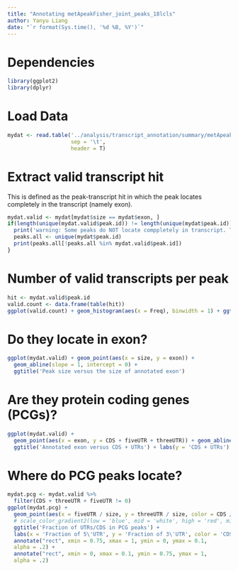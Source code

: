 ```yaml
---
title: "Annotating metApeakFisher_joint_peaks_18lcls"
author: Yanyu Liang
date: "`r format(Sys.time(), '%d %B, %Y')`"
---
```


# Dependencies

```r
library(ggplot2)
library(dplyr)
```

# Load Data

```r
mydat <- read.table('../analysis/transcript_annotation/summary/metApeakFisher_joint_peaks_18lcls.tab.gz',
                    sep = '\t',
                    header = T)
```

# Extract valid transcript hit

This is defined as the peak-transcript hit in which the peak locates completely in the transcript (namely exon).

```r
mydat.valid <- mydat[mydat$size == mydat$exon, ]
if(length(unique(mydat.valid$peak.id)) != length(unique(mydat$peak.id)))  {  # To check if all peak locate in at least one transcript
  print('warning: Some peaks do NOT locate comppletely in transcript. They are: ')
  peaks.all <- unique(mydat$peak.id)
  print(peaks.all[!peaks.all %in% mydat.valid$peak.id])
}   
```

# Number of valid transcripts per peak

```r
hit <- mydat.valid$peak.id
valid.count <- data.frame(table(hit))
ggplot(valid.count) + geom_histogram(aes(x = Freq), binwidth = 1) + ggtitle('# of valid transcript per peak') + scale_y_log10()
```

# Do they locate in exon?

```r
ggplot(mydat.valid) + geom_point(aes(x = size, y = exon)) +
  geom_abline(slope = 1, intercept = 0) +
  ggtitle('Peak size versus the size of annotated exon')
```

# Are they protein coding genes (PCGs)?

```r
ggplot(mydat.valid) +
  geom_point(aes(x = exon, y = CDS + fiveUTR + threeUTR)) + geom_abline(slope = 1, intercept = 0) +
  ggtitle('Annotated exon versus CDS + UTRs') + labs(y = 'CDS + UTRs')
```

# Where do PCG peaks locate?

```r
mydat.pcg <- mydat.valid %>%
  filter(CDS + threeUTR + fiveUTR != 0)
ggplot(mydat.pcg) +
  geom_point(aes(x = fiveUTR / size, y = threeUTR / size, color = CDS / size > 0.75)) +
  # scale_color_gradient2(low = 'blue', mid = 'white', high = 'red', midpoint = 0.75,  limits=c(0, 1)) +
  ggtitle('Fraction of UTRs/CDS in PCG peaks') +
  labs(x = 'Fraction of 5\'UTR', y = 'Fraction of 3\'UTR', color = 'CDS % > 0.75') +
  annotate("rect", xmin = 0.75, xmax = 1, ymin = 0, ymax = 0.1,
  alpha = .2) +
  annotate("rect", xmin = 0, xmax = 0.1, ymin = 0.75, ymax = 1,
  alpha = .2)
```
